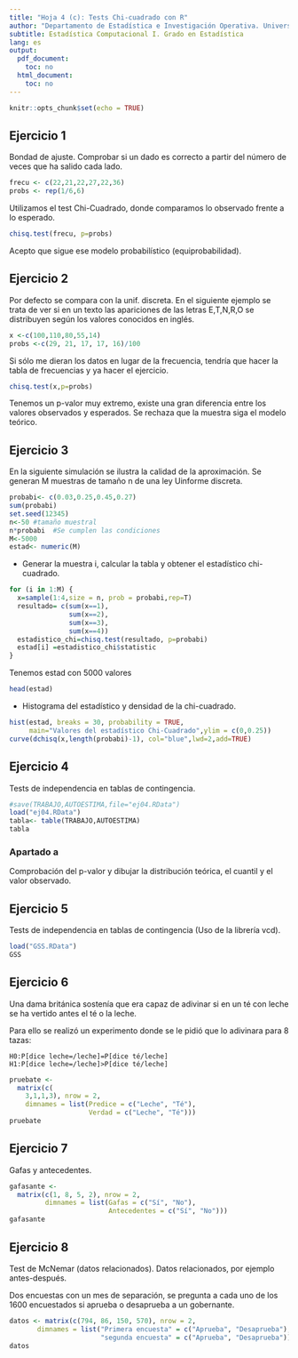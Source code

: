 ```yaml
---
title: "Hoja 4 (c): Tests Chi-cuadrado con R"
author: "Departamento de Estadística e Investigación Operativa. Universidad de Sevilla"
subtitle: Estadística Computacional I. Grado en Estadística
lang: es
output:
  pdf_document: 
    toc: no
  html_document: 
    toc: no
---
```


```r
knitr::opts_chunk$set(echo = TRUE)
```

## Ejercicio 1

Bondad de ajuste. Comprobar si un dado es correcto a partir del número de veces que ha salido cada lado.

```r
frecu <- c(22,21,22,27,22,36)
probs <- rep(1/6,6)
```




Utilizamos el test Chi-Cuadrado, donde comparamos lo observado frente a lo esperado.


```r
chisq.test(frecu, p=probs)
```

Acepto que sigue ese modelo probabilístico (equiprobabilidad).

## Ejercicio 2

Por defecto se compara con la unif. discreta. En el siguiente ejemplo se trata de ver si en un texto las apariciones de las letras E,T,N,R,O se distribuyen según los valores conocidos en inglés.

```r
x <-c(100,110,80,55,14)
probs <-c(29, 21, 17, 17, 16)/100
```

Si sólo me dieran los datos en lugar de la frecuencia, tendría que hacer la tabla de frecuencias y ya hacer el ejercicio.

```r
chisq.test(x,p=probs)
```

Tenemos un p-valor muy extremo, existe una gran diferencia entre los valores observados y esperados. 
Se rechaza que la muestra siga el modelo teórico.


## Ejercicio 3

En la siguiente simulación se ilustra la calidad de la aproximación.
Se generan M muestras de tamaño n de una ley Uinforme discreta.

```r
probabi<- c(0.03,0.25,0.45,0.27)
sum(probabi)
set.seed(12345)
n<-50 #tamaño muestral
n*probabi  #Se cumplen las condiciones 
M<-5000
estad<- numeric(M)
```


- Generar la muestra i, calcular la tabla y obtener el estadístico chi-cuadrado.

```r
for (i in 1:M) {
  x=sample(1:4,size = n, prob = probabi,rep=T)
  resultado= c(sum(x==1),
               sum(x==2),
               sum(x==3),
               sum(x==4))
  estadistico_chi=chisq.test(resultado, p=probabi)
  estad[i] =estadistico_chi$statistic
}
```

Tenemos estad con 5000 valores

```r
head(estad)
```

- Histograma del estadístico y densidad de la chi-cuadrado.


```r
hist(estad, breaks = 30, probability = TRUE,
     main="Valores del estadístico Chi-Cuadrado",ylim = c(0,0.25))
curve(dchisq(x,length(probabi)-1), col="blue",lwd=2,add=TRUE)
```


## Ejercicio 4

Tests de independencia en tablas de contingencia.

```r
#save(TRABAJO,AUTOESTIMA,file="ej04.RData")
load("ej04.RData")
tabla<- table(TRABAJO,AUTOESTIMA)
tabla
```


### Apartado a

Comprobación del p-valor y dibujar la distribución teórica, el cuantil y el valor observado.




## Ejercicio 5 

Tests de independencia en tablas de contingencia (Uso de la librería vcd).

```r
load("GSS.RData")
GSS
```




## Ejercicio 6


Una dama británica sostenía que era capaz de adivinar si en un té con leche se ha vertido antes el té o la leche. 

Para ello se realizó un experimento donde se le pidió que lo adivinara para 8 tazas:

```
H0:P[dice leche=/leche]=P[dice té/leche]
H1:P[dice leche=/leche]>P[dice té/leche]
```



```r
pruebate <-
  matrix(c(
    3,1,1,3), nrow = 2,
    dimnames = list(Predice = c("Leche", "Té"),
                    Verdad = c("Leche", "Té")))
pruebate
```


## Ejercicio 7 

Gafas y antecedentes.

```r
gafasante <-
  matrix(c(1, 8, 5, 2), nrow = 2,
         dimnames = list(Gafas = c("Sí", "No"),
                         Antecedentes = c("Sí", "No")))
gafasante
```


## Ejercicio 8

Test de McNemar (datos relacionados). Datos relacionados, por ejemplo antes-después.

Dos encuestas con un mes de separación, se pregunta a cada uno de los 1600 encuestados si aprueba o desaprueba a un gobernante.

```r
datos <- matrix(c(794, 86, 150, 570), nrow = 2,
       dimnames = list("Primera encuesta" = c("Aprueba", "Desaprueba"),
                       "segunda encuesta" = c("Aprueba", "Desaprueba")))
datos
```
